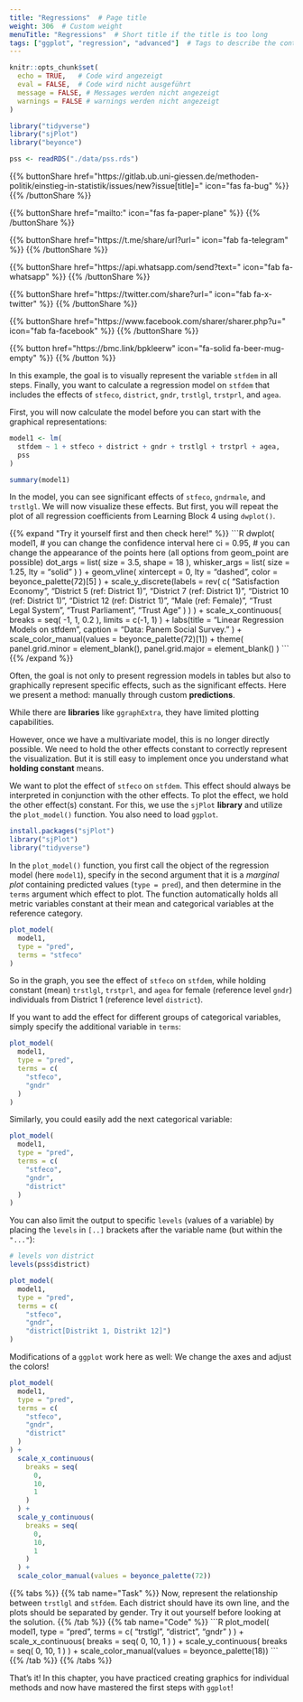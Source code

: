 ```yaml
---
title: "Regressions"  # Page title
weight: 306  # Custom weight
menuTitle: "Regressions"  # Short title if the title is too long
tags: ["ggplot", "regression", "advanced"]  # Tags to describe the content
---
```

```r
knitr::opts_chunk$set(
  echo = TRUE,   # Code wird angezeigt
  eval = FALSE,  # Code wird nicht ausgeführt
  message = FALSE, # Messages werden nicht angezeigt
  warnings = FALSE # warnings werden nicht angezeigt
)

library("tidyverse")
library("sjPlot")
library("beyonce")

pss <- readRDS("./data/pss.rds")
```

{{% buttonShare href=\"https\:\/\/gitlab.ub.uni-giessen.de\/methoden-politik\/einstieg-in-statistik\/issues\/new?issue[title]=\" icon=\"fas fa-bug\" %}} {{% /buttonShare %}} 

{{% buttonShare href=\"mailto\:\" icon=\"fas fa-paper-plane\" %}} {{% /buttonShare %}}

{{% buttonShare href=\"https\:\/\/t.me\/share\/url?url=\" icon=\"fab fa-telegram\" %}} {{% /buttonShare %}}

{{% buttonShare href=\"https\:\/\/api.whatsapp.com\/send?text=\" icon=\"fab fa-whatsapp\" %}} {{% /buttonShare %}}

{{% buttonShare href=\"https\:\/\/twitter.com\/share?url=\" icon=\"fab fa-x-twitter\" %}} {{% /buttonShare %}}

{{% buttonShare href=\"https\:\/\/www.facebook.com\/sharer\/sharer.php?u=\" icon=\"fab fa-facebook\" %}} {{% /buttonShare %}}

{{% button href=\"https\:\/\/bmc.link\/bpkleerw\" icon=\"fa-solid fa-beer-mug-empty\" %}} {{% /button %}}

In this example, the goal is to visually represent the variable `stfdem` in all steps. Finally, you want to calculate a regression model on `stfdem` that includes the effects of `stfeco`, `district`, `gndr`, `trstlgl`, `trstprl`, and `agea`.

First, you will now calculate the model before you can start with the graphical representations:
```r
model1 <- lm(
  stfdem ~ 1 + stfeco + district + gndr + trstlgl + trstprl + agea,
  pss
)

summary(model1)
```

In the model, you can see significant effects of `stfeco`, `gndrmale`, and `trstlgl`. We will now visualize these effects. But first, you will repeat the plot of all regression coefficients from Learning Block 4 using `dwplot()`.

{{% expand \"Try it yourself first and then check here!\" %}}
\`\`\`R
dwplot(
  model1,
  # you can change the confidence interval here
  ci = 0.95, 
  # you can change the appearance of the points here (all options from geom_point are possible)
  dot_args = list(
    size = 3.5,
    shape = 18
  ),
  whisker_args = list(
    size = 1.25, 
    lty = "solid"
  )
) +
  geom_vline(
    xintercept = 0,
    lty = "dashed",
    color = beyonce_palette(72)[5] 
  ) +
  scale_y_discrete(labels = rev(
    c(
      "Satisfaction \n Economy", 
      "District 5 \n(ref: District 1)",
      "District 7 \n(ref: District 1)",
      "District 10 \n(ref: District 1)",
      "District 12 \n(ref: District 1)",
      "Male \n(ref: Female)",
      "Trust Legal System",
      "Trust Parliament", 
      "Trust Age"
    )
  )
  ) + 
  scale_x_continuous(
    breaks = seq(
      -1, 
      1,
      0.2
    ),
    limits = c(-1, 1)
  ) +
  labs(title = "Linear Regression Models on stfdem",
       caption = "Data: Panem Social Survey."
  ) +
  scale_color_manual(values = beyonce_palette(72)[1]) +
  theme(
    panel.grid.minor = element_blank(),
    panel.grid.major = element_blank()
  )
\`\`\`
{{% /expand %}}

Often, the goal is not only to present regression models in tables but also to graphically represent specific effects, such as the significant effects. Here we present a method: manually through custom **predictions**.

While there are **libraries** like `ggraphExtra`, they have limited plotting capabilities.

However, once we have a multivariate model, this is no longer directly possible. We need to hold the other effects constant to correctly represent the visualization. But it is still easy to implement once you understand what **holding constant** means.

We want to plot the effect of `stfeco` on `stfdem`. This effect should always be interpreted in conjunction with the other effects. To plot the effect, we hold the other effect(s) constant. For this, we use the `sjPlot` **library** and utilize the `plot_model()` function. You also need to load `ggplot`.

```r
install.packages("sjPlot")
library("sjPlot")
library("tidyverse")
```

In the `plot_model()` function, you first call the object of the regression model (here `model1`), specify in the second argument that it is a *marginal plot* containing predicted values (`type = pred`), and then determine in the `terms` argument which effect to plot. The function automatically holds all metric variables constant at their mean and categorical variables at the reference category.

```r
plot_model(
  model1, 
  type = "pred",
  terms = "stfeco"
)
```

So in the graph, you see the effect of `stfeco` on `stfdem`, while holding constant (mean) `trstlgl`, `trstprl`, and `agea` for female (reference level `gndr`) individuals from District 1 (reference level `district`).

If you want to add the effect for different groups of categorical variables, simply specify the additional variable in `terms`:
```r
plot_model(
  model1, 
  type = "pred",
  terms = c(
    "stfeco",
    "gndr"
  )
)
```

Similarly, you could easily add the next categorical variable:
```r
plot_model(
  model1, 
  type = "pred",
  terms = c(
    "stfeco",
    "gndr",
    "district"
  )
)
```

You can also limit the output to specific `levels` (values of a variable) by placing the `levels` in `[..]` brackets after the variable name (but within the `"..."`):
```r
# levels von district
levels(pss$district)

plot_model(
  model1, 
  type = "pred",
  terms = c(
    "stfeco",
    "gndr",
    "district[Distrikt 1, Distrikt 12]")
)
```

Modifications of a `ggplot` work here as well: We change the axes and adjust the colors!
```r
plot_model(
  model1, 
  type = "pred",
  terms = c(
    "stfeco",
    "gndr",
    "district"
  )
) +
  scale_x_continuous(
    breaks = seq(
      0, 
      10, 
      1
    )
  ) +
  scale_y_continuous(
    breaks = seq(
      0, 
      10, 
      1
    )
  ) +
  scale_color_manual(values = beyonce_palette(72))
```

{{% tabs %}}
{{% tab name=\"Task\" %}}
Now, represent the relationship between `trstlgl` and `stfdem`. Each district should have its own line, and the plots should be separated by gender. Try it out yourself before looking at the solution.
{{% /tab %}}
{{% tab name=\"Code\" %}}
\`\`\`R
plot_model(
  model1, 
  type = "pred",
  terms = c(
    "trstlgl",
    "district",
    "gndr"
  )
) +
  scale_x_continuous(
    breaks = seq(
      0, 
      10, 
      1
    )
  ) +
  scale_y_continuous(
    breaks = seq(
      0, 
      10, 
      1
    )
  ) +
  scale_color_manual(values = beyonce_palette(18))
\`\`\`
{{% /tab %}}
{{% /tabs %}}

That's it! In this chapter, you have practiced creating graphics for individual methods and now have mastered the first steps with `ggplot`!

